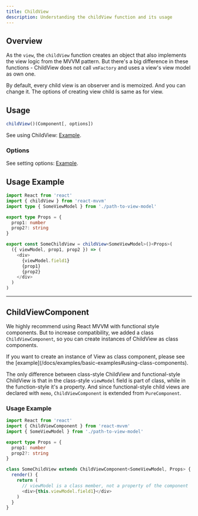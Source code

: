 ```yaml
---
title: ChildView
description: Understanding the childView function and its usage
---
```



## Overview

As the `view`, the `childView` function creates an object that also implements the view logic from the MVVM pattern. But there's a big difference in these functions - ChildView does not call `vmFactory` and uses a view's view model as own one.

By default, every child view is an observer and is memoized. And you can change it. The options of creating view child is same as for view.

## Usage

```typescript
childView()(Component[, options])
```

See using ChildView: [Example](/docs/examples/basic-examples#using-childview).

### Options

See setting options: [Example](/docs/examples/basic-examples#setting-options).

## Usage Example

```typescript
import React from 'react'
import { childView } from 'react-mvvm'
import type { SomeViewModel } from './path-to-view-model'

export type Props = {
  prop1: number
  prop2?: string
}

export const SomeChildView = childView<SomeViewModel>()<Props>(
  ({ viewModel, prop1, prop2 }) => (
    <div>
      {viewModel.field1}
      {prop1}
      {prop2}
    </div>
  )
)
```

---

## ChildViewComponent

We highly recommend using React MVVM with functional style components. But to increase compatibility, we added a class `ChildViewComponent`, so you can create instances of ChildView as class components.

<Callout type="info">
  If you want to create an instance of View as class component, please see the
  [example](/docs/examples/basic-examples#using-class-components).
</Callout>

The only difference between class-style ChildView and functional-style ChildView is that in the class-style `viewModel` field is part of class, while in the function-style it's a property. And since functional-style child views are declared with `memo`, `ChildViewComponent` is extended from `PureComponent`.

### Usage Example

```typescript
import React from 'react'
import { ChildViewComponent } from 'react-mvvm'
import { SomeViewModel } from './path-to-view-model'

export type Props = {
  prop1: number
  prop2?: string
}

class SomeChildView extends ChildViewComponent<SomeViewModel, Props> {
  render() {
    return (
      // viewModel is a class member, not a property of the component
      <div>{this.viewModel.field1}</div>
    )
  }
}
```
